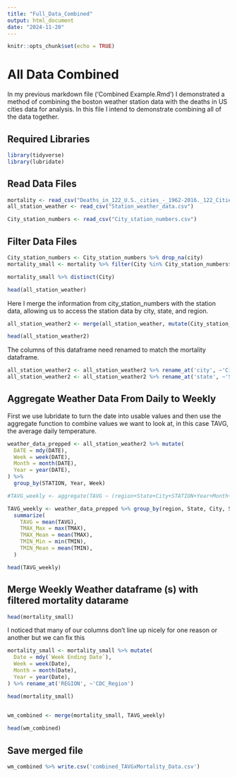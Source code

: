 ```yaml
---
title: "Full_Data_Combined"
output: html_document
date: "2024-11-20"
---
```


```r
knitr::opts_chunk$set(echo = TRUE)
```

# All Data Combined

In my previous markdown file ('Combined Example.Rmd') I demonstrated a method of combining the boston weather station data with the deaths in US cities data for analysis. In this file I intend to demonstrate combining all of the data together.

## Required Libraries

```r
library(tidyverse)
library(lubridate)
```

## Read Data Files

```r
mortality <- read_csv("Deaths_in_122_U.S._cities_-_1962-2016._122_Cities_Mortality_Reporting_System_20241019.csv")
all_station_weather <- read_csv("Station_weather_data.csv")

City_station_numbers <- read_csv("City_station_numbers.csv")

```
## Filter Data Files

```r
City_station_numbers <- City_station_numbers %>% drop_na(city)
mortality_small <- mortality %>% filter(City %in% City_station_numbers$city)

mortality_small %>% distinct(City)

```
```r
head(all_station_weather)
```
Here I merge the information from city_station_numbers with the station data, allowing us to access the station data by city, state, and region.
```r
all_station_weather2 <- merge(all_station_weather, mutate(City_station_numbers, STATION = station), by = 'STATION')

head(all_station_weather2)
```
The columns of this dataframe need renamed to match the mortality dataframe.

```r
all_station_weather2 <- all_station_weather2 %>% rename_at('city', ~'City')
all_station_weather2 <- all_station_weather2 %>% rename_at('state', ~'State')
```


## Aggregate Weather Data From Daily to Weekly

First we use lubridate to turn the date into usable values and then use the aggregate function to combine values we want to look at, in this case TAVG, the average daily temperature.

```r
weather_data_prepped <- all_station_weather2 %>% mutate( 
  DATE = mdy(DATE),
  Week = week(DATE),
  Month = month(DATE),
  Year = year(DATE),
) %>% 
  group_by(STATION, Year, Week)

#TAVG_weekly <- aggregate(TAVG ~ (region+State+City+STATION+Year+Month+Week), weather_data_prepped, mean)

TAVG_weekly <- weather_data_prepped %>% group_by(region, State, City, STATION, Year, Month, Week) %>%
  summarize(
    TAVG = mean(TAVG),
    TMAX_Max = max(TMAX),
    TMAX_Mean = mean(TMAX),
    TMIN_Min = min(TMIN),
    TMIN_Mean = mean(TMIN),
  )

head(TAVG_weekly)

```

## Merge Weekly Weather dataframe (s) with filtered mortality datarame

```r
head(mortality_small)
```
I noticed that many of our columns don't line up nicely for one reason or another but we can fix this

```r
mortality_small <- mortality_small %>% mutate(
  Date = mdy(`Week Ending Date`),
  Week = week(Date),
  Month = month(Date),
  Year = year(Date),
) %>% rename_at('REGION', ~'CDC_Region')

head(mortality_small)
  
```


```r
wm_combined <- merge(mortality_small, TAVG_weekly)

head(wm_combined)
```

## Save merged file

```r
wm_combined %>% write.csv('combined_TAVGxMortality_Data.csv')
```

